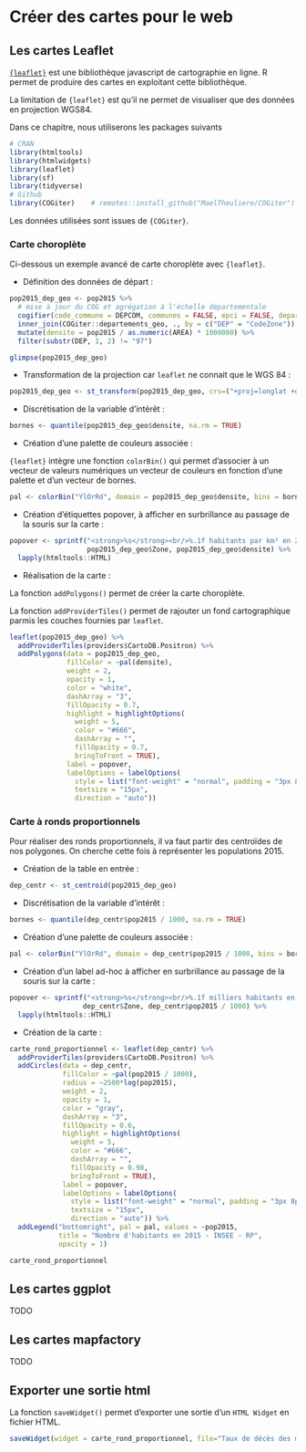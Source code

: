 # Créer des cartes pour le web {#creer-des-graphiques-et-cartes-pour-le-web}

## Les cartes Leaflet

[`{leaflet}`](https://leafletjs.com/) est une bibliothèque javascript de cartographie en ligne. 
R permet de produire des cartes en exploitant cette bibliothèque.

La limitation de `{leaflet}` est qu'il ne permet de visualiser que des données en projection WGS84.

Dans ce chapitre, nous utiliserons les packages suivants
```r
# CRAN
library(htmltools)
library(htmlwidgets)
library(leaflet)
library(sf)
library(tidyverse)
# Github 
library(COGiter)    # remotes::install_github("MaelTheuliere/COGiter")
```

Les données utilisées sont issues de `{COGiter}`.

### Carte choroplète

Ci-dessous un exemple avancé de carte choroplète avec `{leaflet}`.

- Définition des données de départ :  

```r
pop2015_dep_geo <- pop2015 %>% 
  # mise à jour du COG et agrégation à l'échelle départementale
  cogifier(code_commune = DEPCOM, communes = FALSE, epci = FALSE, departements = TRUE, regions = FALSE, metro = FALSE) %>% 
  inner_join(COGiter::departements_geo, ., by = c("DEP" = "CodeZone")) %>% 
  mutate(densite = pop2015 / as.numeric(AREA) * 1000000) %>% 
  filter(substr(DEP, 1, 2) != "97")

glimpse(pop2015_dep_geo)
```

- Transformation de la projection car `leaflet` ne connait que le WGS 84 :  

```r
pop2015_dep_geo <- st_transform(pop2015_dep_geo, crs=("+proj=longlat +datum=WGS84 +no_defs"))
```

- Discrétisation de la variable d'intérêt : 

```r
bornes <- quantile(pop2015_dep_geo$densite, na.rm = TRUE)
```

- Création d'une palette de couleurs associée : 

`{leaflet}` intègre une fonction `colorBin()` qui permet d'associer à un vecteur de valeurs numériques un vecteur de couleurs en fonction d'une palette et d'un vecteur de bornes.

```r
pal <- colorBin("YlOrRd", domain = pop2015_dep_geo$densite, bins = bornes)
```

- Création d'étiquettes popover, à afficher en surbrillance au passage de la souris sur la carte :  

```r
popover <- sprintf("<strong>%s</strong><br/>%.1f habitants par km² en 2015", 
                   pop2015_dep_geo$Zone, pop2015_dep_geo$densite) %>% 
  lapply(htmltools::HTML)
```

- Réalisation de la carte :  

La fonction `addPolygons()` permet de créer la carte choroplète.

La fonction `addProviderTiles()` permet de rajouter un fond cartographique parmis les couches fournies par `leaflet`.

```r
leaflet(pop2015_dep_geo) %>%
  addProviderTiles(providers$CartoDB.Positron) %>% 
  addPolygons(data = pop2015_dep_geo,
              fillColor = ~pal(densite),
              weight = 2,
              opacity = 1,
              color = "white",
              dashArray = "3",
              fillOpacity = 0.7,
              highlight = highlightOptions(
                weight = 5,
                color = "#666",
                dashArray = "",
                fillOpacity = 0.7,
                bringToFront = TRUE),
              label = popover,
              labelOptions = labelOptions(
                style = list("font-weight" = "normal", padding = "3px 8px"),
                textsize = "15px",
                direction = "auto"))
```

### Carte à ronds proportionnels

Pour réaliser des ronds proportionnels, il va faut partir des centroïdes de nos polygones. 
On cherche cette fois à représenter les populations 2015. 

- Création de la table en entrée :  

```r
dep_centr <- st_centroid(pop2015_dep_geo)
```
- Discrétisation de la variable d'intérêt :  

```r
bornes <- quantile(dep_centr$pop2015 / 1000, na.rm = TRUE)
```

- Création d'une palette de couleurs associée : 

```r
pal <- colorBin("YlOrRd", domain = dep_centr$pop2015 / 1000, bins = bornes)
```

- Création d'un label ad-hoc à afficher en surbrillance au passage de la souris sur la carte : 

```r
popover <- sprintf("<strong>%s</strong><br/>%.1f milliers habitants en 2015", 
                  dep_centr$Zone, dep_centr$pop2015 / 1000) %>% 
  lapply(htmltools::HTML)
```

- Création de la carte : 

```r
carte_rond_proportionnel <- leaflet(dep_centr) %>%
  addProviderTiles(providers$CartoDB.Positron) %>% 
  addCircles(data = dep_centr,
             fillColor = ~pal(pop2015 / 1000),
             radius = ~2500*log(pop2015),
             weight = 2,
             opacity = 1,
             color = "gray",
             dashArray = "3",
             fillOpacity = 0.6,
             highlight = highlightOptions(
               weight = 5,
               color = "#666",
               dashArray = "",
               fillOpacity = 0.98,
               bringToFront = TRUE),
             label = popover,
             labelOptions = labelOptions(
               style = list("font-weight" = "normal", padding = "3px 8px"),
               textsize = "15px",
               direction = "auto")) %>% 
  addLegend("bottomright", pal = pal, values = ~pop2015,
            title = "Nombre d'habitants en 2015 - INSEE - RP",
            opacity = 1)

carte_rond_proportionnel
```

<!-- ## ggplot et ggiraph : TODO -->

<!-- ## Mapfactory : TODO -->


## Les cartes ggplot
TODO

## Les cartes mapfactory
TODO 

## Exporter une sortie html

La fonction `saveWidget()` permet d'exporter une sortie d'un `HTML Widget` en fichier HTML.

```r
saveWidget(widget = carte_rond_proportionnel, file="Taux de décès des mères à la naissance.html")
```
